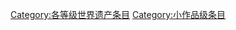 {{cat more|WikiProject:世界遗产}}
{{Articles by Quality|topic=世界遗产|project=世界遗产|format=toc}}
{{emptycat}}

[[Category:各等级世界遗产条目|Category:各等级世界遗产条目]]
[[Category:小作品级条目|Category:小作品级条目]]